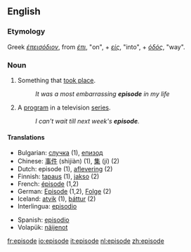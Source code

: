 ==English==

===Etymology===
Greek ''[[έπεισόδιον]]'', from ''[[έπι]]'', "on", + ''[[είς]]'', "into", + ''[[όδός]]'', "way".

=== Noun ===
{{en-noun|episode|episodes}}

# Something that [[take place|took place]].
#:''It was a most embarrassing '''episode''' in my life''
# A [[program]] in a television [[series]].
#:''I can't wait till next week's '''episode'''.''

==== Translations ====
{{top}}
*Bulgarian: [[случка]] {{f}} (1), [[епизод]] {{m}}
*Chinese: [[事件]] (shìjiàn) (1), [[集]] (jí) (2)
*Dutch: episode {{f}} (1), [[aflevering]] {{f}} (2)
*Finnish: [[tapaus]] (1), [[jakso]] (2)
*French: [[épisode]] {{f}} (1,2)
*German: [[Episode]] {{f}} (1,2), [[Folge]] {{f}} (2)
*Iceland: [[atvik]] (1), [[þáttur]] (2)
*Interlingua: [[episodio]]
{{mid}}
*Spanish: [[episodio]]
*Volapük: [[näijenot]]
{{bottom}}

[[fr:episode]]
[[io:episode]]
[[it:episode]]
[[nl:episode]]
[[zh:episode]]